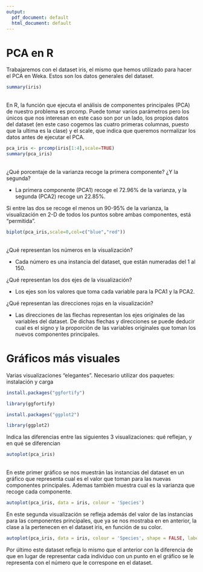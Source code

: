 ```yaml
---
output:
  pdf_document: default
  html_document: default
---
```


# PCA en R

Trabajaremos con el dataset iris, el mismo que hemos utilizado para hacer el PCA en Weka. Estos son los datos generales del dataset.\
```r
summary(iris)
```
\
En R, la función que ejecuta el análisis de componentes principales (PCA) de nuestro problema es prcomp. Puede tomar varios parámetros pero los únicos que nos interesan en este caso son por un lado, los propios datos del dataset (en este caso cogemos las cuatro primeras columnas, puesto que la ultima es la clase) y el scale, que indica que queremos normalizar los datos antes de ejecutar el PCA.\

```r
pca_iris <- prcomp(iris[1:4],scale=TRUE)
summary(pca_iris)
```
\
¿Qué porcentaje de la varianza recoge la primera componente? ¿Y la segunda?

* La primera componente (PCA1) recoge el 72.96% de la varianza, y la segunda (PCA2) recoge un 22.85%.\

Si entre las dos se recoge el menos un 90-95% de la varianza, la visualización en 2-D de todos los puntos sobre ambas componentes, está "permitida".\
```r
biplot(pca_iris,scale=0,col=c("blue","red"))
```
\
¿Qué representan los números en la visualización?

* Cada número es una instancia del dataset, que están numeradas del 1 al 150.\

¿Qué representan los dos ejes de la visualización?

* Los ejes son los valores que toma cada variable para la PCA1 y la PCA2.\

¿Qué representan las direcciones rojas en la visualización?

* Las direcciones de las flechas representan los ejes originales de las variables del dataset. De dichas flechas y direcciones se puede deducir cual es el signo y la proporción de las variables originales que toman los nuevos componentes principales.\

\newpage

# Gráficos más visuales

Varias visualizaciones "elegantes". Necesario utilizar dos paquetes: instalación y carga
```r
install.packages("ggfortify")
```

```r
library(ggfortify)
```

```r
install.packages("ggplot2")
```

```r
library(ggplot2)
```
Indica las diferencias entre las siguientes 3 visualizaciones: qué reflejan, y en qué se diferencian\
```r
autoplot(pca_iris)
```
\
En este primer gráfico se nos muestrán las instancias del dataset en un gráfico que representa cual es el valor que toman para las nuevas componentes principales. Ademas también muestra cual es la varianza que recoge cada componente.\newpage
```r
autoplot(pca_iris, data = iris, colour = 'Species')
```
En este segunda visualización se refleja además del valor de las instancias para las componentes principales, que ya se nos mostraba en en anterior, la clase a la pertenecen en el dataset iris, en función de su color.\newpage


```r
autoplot(pca_iris, data = iris, colour = 'Species', shape = FALSE, label.size = 3)
```
Por último este dataset refleja lo mismo que el anterior con la diferencia de que en lugar de representar cada individuo con un punto en el gráfico se le representa con el número que le correspone en el dataset.